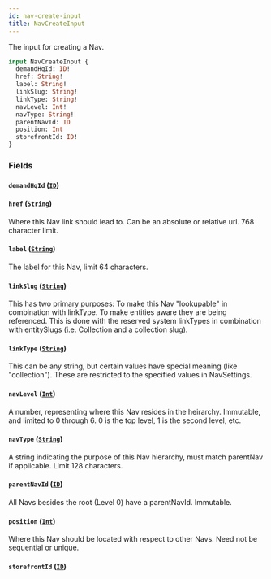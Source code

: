 ```yaml
---
id: nav-create-input
title: NavCreateInput
---
```



The input for creating a Nav.


```graphql
input NavCreateInput {
  demandHqId: ID!
  href: String!
  label: String!
  linkSlug: String!
  linkType: String!
  navLevel: Int!
  navType: String!
  parentNavId: ID
  position: Int
  storefrontId: ID!
}
```


### Fields

#### `demandHqId` ([`ID`](/developers/demandhq-apis/demand-api/graphql/reference/scalars/id))




#### `href` ([`String`](/developers/demandhq-apis/demand-api/graphql/reference/scalars/string))

Where this Nav link should lead to. Can be an absolute or relative url. 768 character limit.


#### `label` ([`String`](/developers/demandhq-apis/demand-api/graphql/reference/scalars/string))

The label for this Nav, limit 64 characters.


#### `linkSlug` ([`String`](/developers/demandhq-apis/demand-api/graphql/reference/scalars/string))

This has two primary purposes:
To make this Nav "lookupable" in combination with linkType.
To make entities aware they are being referenced. This is done with the
reserved system linkTypes in combination with entitySlugs (i.e. Collection and
a collection slug).


#### `linkType` ([`String`](/developers/demandhq-apis/demand-api/graphql/reference/scalars/string))

This can be any string, but certain values have special meaning (like "collection").
These are restricted to the specified values in NavSettings.


#### `navLevel` ([`Int`](/developers/demandhq-apis/demand-api/graphql/reference/scalars/int))

A number, representing where this Nav resides in the heirarchy. Immutable, and
limited to 0 through 6. 0 is the top level, 1 is the second level, etc.


#### `navType` ([`String`](/developers/demandhq-apis/demand-api/graphql/reference/scalars/string))

A string indicating the purpose of this Nav hierarchy, must match parentNav if applicable. Limit 128 characters.


#### `parentNavId` ([`ID`](/developers/demandhq-apis/demand-api/graphql/reference/scalars/id))

All Navs besides the root (Level 0) have a parentNavId. Immutable.


#### `position` ([`Int`](/developers/demandhq-apis/demand-api/graphql/reference/scalars/int))

Where this Nav should be located with respect to other Navs. Need not be sequential or unique.


#### `storefrontId` ([`ID`](/developers/demandhq-apis/demand-api/graphql/reference/scalars/id))






